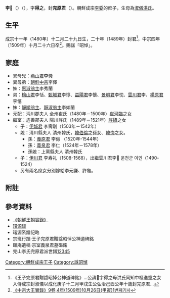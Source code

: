 {{CJK-New-Char|2289D|ver=B}}
{{CJK-New-Char|2AB26|ver=C}}
'''李𢢝'''（{{lang-ko|'''이수'''}}）（{{bd|1480年||1509年|}}），字'''得之'''，封'''完原君'''（{{lang-ko|'''완원군'''}}）。朝鮮成宗[[李娎|李娎]]的庶子，生母為[[淑儀洪氏_(朝鮮成宗)|淑儀洪氏]]。
==生平==
成宗十一年（1480年）十二月二十九日生，二十年（1489年）封君<ref>《王子完原君贈諡昭悼公神道碑銘》…公諱𢢝字得之母洪氏同知中樞逸童之女入侍成宗封淑儀以成化庚子十二月甲戌生公弘治己酉公年十歲封完原君…</ref>，中宗四年〔1509年〕十月二十六日卒<ref>[http://sillok.history.go.kr/inspection/insp_king.jsp?id=wka_10410026_001&tabid=w 《中宗大王實錄》9卷,4年(1509年)10月26日(甲寅)1번째기사]</ref>。賜諡「昭悼」。
==家庭==
*異母兄：[[燕山君|燕山君]]李㦕
*異母弟：[[朝鮮中宗|朝鮮中宗]]李懌
*姊：[[惠淑翁主|惠淑翁主]]李秀蘭	
*弟：[[檜山君|檜山君]]李恬、[[甄城君|甄城君]]李惇、[[益陽君|益陽君]]李懷、[[景明君|景明君]]李忱、[[雲川君|雲川君]]李{{僻字|𪬦|左忄右寅}}、[[楊原君|楊原君]]李憘
*妹：[[靜順翁主|靜順翁主]]、[[靜淑翁主|靜淑翁主]]李如蘭
*元配：沔川郡夫人 全州崔氏（1480年－1500年）[[崔河臨|崔河臨]]之女
*繼室：旌善郡夫人 陽川許氏（1489年－1521年）[[許磧|許磧]]之女
**子：[[伊城君|伊城君]] 李壽剛（1503年－1542年）
**媳：淸川縣夫人 清州韓氏，[[韓伯倫|韓伯倫]]之孫女、[[韓恂|韓恂]]之女。
***孫：[[義原君|義原君]] 李億 （1520年-1544年）
***孫：[[義泉君|義泉君]] 李仁（1524年－1578年）
***孫媳：上黨縣夫人 清州韓氏
**子：[[伊川君|伊川君]] 李寿礼（1508-1568），出繼雲川君李𪬦 운천군 이인（1490-1524）
**另有兩名庶女分別嫁給李元謙、許龜。

==附註==
{{reflist}}
== 參考資料 ==
*[http://sillok.history.go.kr/main/main.jsp 《朝鮮王朝實錄》] {{Wayback|url=http://sillok.history.go.kr/main/main.jsp |date=20150905161523 }}
*[https://web.archive.org/web/20131004223554/http://royal.kostma.net/Ge/MainTree 璿源錄]
*璿源系譜記略
*宗班行蹟·王子完原君贈諡昭悼公神道碑銘
*頤庵遺稿·宗室義泉君墓碣銘
*完山李氏完原君派世譜[http://221.150.168.57/img/book2/B/JE_A_B10B%5E350/JE_A_B10B%5E350_001_000111.gif]{{dead link|date=2018年3月 |bot=InternetArchiveBot |fix-attempted=yes }}[http://221.150.168.57/img/book2/B/JE_A_B10B%5E350/JE_A_B10B%5E350_001_000112.gif]{{dead link|date=2018年3月 |bot=InternetArchiveBot |fix-attempted=yes }}[http://221.150.168.57/img/book2/B/JE_A_B10B%5E350/JE_A_B10B%5E350_001_000121.gif]{{dead link|date=2018年3月 |bot=InternetArchiveBot |fix-attempted=yes }}[http://221.150.168.57/img/book2/B/JE_A_B10B%5E350/JE_A_B10B%5E350_001_000122.gif]{{dead link|date=2018年3月 |bot=InternetArchiveBot |fix-attempted=yes }}[http://221.150.168.57/img/book2/B/JE_A_B10B%5E350/JE_A_B10B%5E350_001_000131.gif]{{dead link|date=2018年3月 |bot=InternetArchiveBot |fix-attempted=yes }}
[[Category:朝鮮成宗王子|Category:朝鮮成宗王子]]
[[Category:諡昭悼|Category:諡昭悼]]